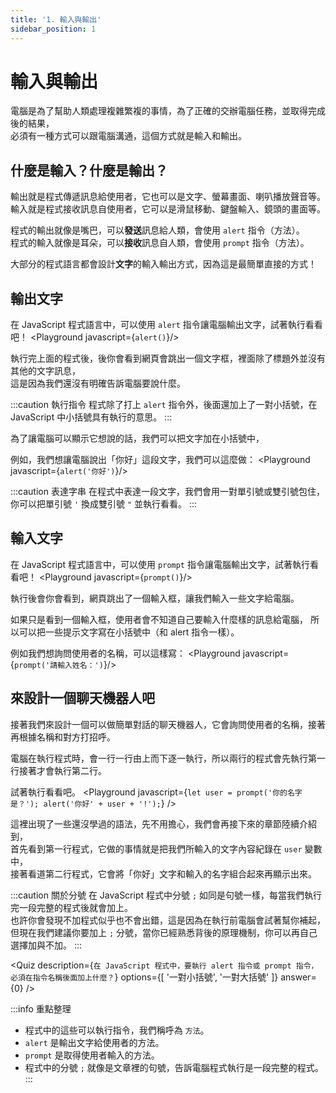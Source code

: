 ```yaml
---
title: '1. 輸入與輸出'
sidebar_position: 1
---
```


# 輸入與輸出
電腦是為了幫助人類處理複雜繁複的事情，為了正確的交辦電腦任務，並取得完成後的結果，<br/>
必須有一種方式可以跟電腦溝通，這個方式就是輸入和輸出。

## 什麼是輸入？什麼是輸出？
輸出就是程式傳遞訊息給使用者，它也可以是文字、螢幕畫面、喇叭播放聲音等。<br/>
輸入就是程式接收訊息自使用者，它可以是滑鼠移動、鍵盤輸入、鏡頭的畫面等。

程式的輸出就像是嘴巴，可以**發送**訊息給人類，會使用 `alert` 指令（方法）。<br/>
程式的輸入就像是耳朵，可以**接收**訊息自人類，會使用 `prompt` 指令（方法）。<br/>

大部分的程式語言都會設計**文字**的輸入輸出方式，因為這是最簡單直接的方式！

## 輸出文字
在 JavaScript 程式語言中，可以使用 `alert` 指令讓電腦輸出文字，試著執行看看吧！
<Playground javascript={`alert()`}/>

執行完上面的程式後，後你會看到網頁會跳出一個文字框，裡面除了標題外並沒有其他的文字訊息，<br/>
這是因為我們還沒有明確告訴電腦要說什麼。

:::caution 執行指令
程式除了打上 `alert` 指令外，後面還加上了一對小括號，在 JavaScript 中小括號具有執行的意思。
:::

為了讓電腦可以顯示它想說的話，我們可以把文字加在小括號中，<br/>

例如，我們想讓電腦說出「你好」這段文字，我們可以這麼做：
<Playground javascript={`alert('你好')`}/>

:::caution 表達字串
在程式中表達一段文字，我們會用一對單引號或雙引號包住，
你可以把單引號 `'` 換成雙引號 `"` 並執行看看。
:::

## 輸入文字
在 JavaScript 程式語言中，可以使用 `prompt` 指令讓電腦輸出文字，試著執行看看吧！
<Playground javascript={`prompt()`}/>

執行後會你會看到，網頁跳出了一個輸入框，讓我們輸入一些文字給電腦。

如果只是看到一個輸入框，使用者會不知道自己要輸入什麼樣的訊息給電腦，
所以可以把一些提示文字寫在小括號中（和 alert 指令一樣）。

例如我們想詢問使用者的名稱，可以這樣寫：
<Playground javascript={`prompt('請輸入姓名：')`}/>

## 來設計一個聊天機器人吧
接著我們來設計一個可以做簡單對話的聊天機器人，它會詢問使用者的名稱，接著再根據名稱和對方打招呼。

電腦在執行程式時，會一行一行由上而下逐一執行，所以兩行的程式會先執行第一行接著才會執行第二行。

試著執行看看吧。
<Playground javascript={`
let user = prompt('你的名字是？');
alert('你好' + user + '!');
`} />

這裡出現了一些還沒學過的語法，先不用擔心，我們會再接下來的章節陸續介紹到，<br/>
首先看到第一行程式，它做的事情就是把我們所輸入的文字內容紀錄在 `user` 變數中，<br/>
接著看道第二行程式，它會將「你好」文字和輸入的名字組合起來再顯示出來。

:::caution 關於分號
在 JavaScript 程式中分號 `;` 如同是句號一樣，每當我們執行完一段完整的程式後就會加上。<br/>
也許你會發現不加程式似乎也不會出錯，這是因為在執行前電腦會試著幫你補起，<br/>
但現在我們建議你要加上 `;` 分號，當你已經熟悉背後的原理機制，你可以再自己選擇加與不加。
:::

<Quiz
  description={`在 JavaScript 程式中，要執行 alert 指令或 prompt 指令，必須在指令名稱後面加上什麼？`}
  options={[ '一對小括號', '一對大括號' ]}
  answer={0}
/>


:::info 重點整理
* 程式中的這些可以執行指令，我們稱呼為 `方法`。
* `alert` 是輸出文字給使用者的方法。
* `prompt` 是取得使用者輸入的方法。
* 程式中的分號 `;` 就像是文章裡的句號，告訴電腦程式執行是一段完整的程式。
:::